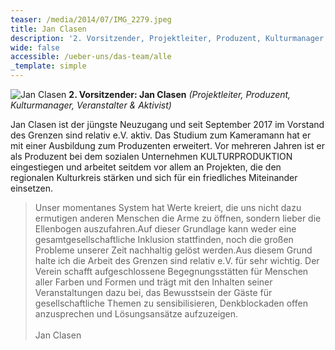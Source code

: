 ```yaml
---
teaser: /media/2014/07/IMG_2279.jpeg
title: Jan Clasen
description: '2. Vorsitzender, Projektleiter, Produzent, Kulturmanager und Veranstalter '
wide: false
accessible: /ueber-uns/das-team/alle
_template: simple
---
```


![Jan Clasen](/media/2014/07/IMG_2279.jpeg 'Jan Clasen')
**2. Vorsitzender: Jan Clasen** _(Projektleiter, Produzent, Kulturmanager, Veranstalter & Aktivist)_

Jan Clasen ist der jüngste Neuzugang und seit September 2017 im Vorstand des Grenzen sind relativ e.V. aktiv. Das Studium zum Kameramann hat er mit einer Ausbildung zum Produzenten erweitert. Vor mehreren Jahren ist er als Produzent bei dem sozialen Unternehmen KULTURPRODUKTION eingestiegen und arbeitet seitdem vor allem an Projekten, die den regionalen Kulturkreis stärken und sich für ein friedliches Miteinander einsetzen.

> Unser momentanes System hat Werte kreiert, die uns nicht dazu ermutigen anderen Menschen die Arme zu öffnen, sondern lieber die Ellenbogen auszufahren.Auf dieser Grundlage kann weder eine gesamtgesellschaftliche Inklusion stattfinden, noch die großen Probleme unserer Zeit nachhaltig gelöst werden.Aus diesem Grund halte ich die Arbeit des Grenzen sind relativ e.V. für sehr wichtig. Der Verein schafft aufgeschlossene Begegnungsstätten für Menschen aller Farben und Formen und trägt mit den Inhalten seiner Veranstaltungen dazu bei, das Bewusstsein der Gäste für gesellschaftliche Themen zu sensibilisieren, Denkblockaden offen anzusprechen und Lösungsansätze aufzuzeigen.\
> \
> Jan Clasen
